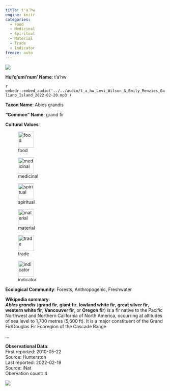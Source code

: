 ```yaml
---
title: t'a'hw
engine: knitr
categories:
  - Food
  - Medicinal
  - Spiritual
  - Material
  - Trade
  - Indicator
freeze: auto
---
```

![](https://inaturalist-open-data.s3.amazonaws.com/photos/83838154/medium.jpeg){fig-alt="t'a'hw - grand fir"}

**Hul'q'umi'num' Name**: t'a'hw

`r embedr::embed_audio('../../audio/t_a_hw_Levi_Wilson_&_Emily_Menzies_Galiano_Island_2022-02-20.mp3')`

**Taxon Name**: Abies grandis

**"Common" Name**: grand fir

**Cultural Values**:  

::: {layout-nrow=1 style="width:60%"}
![food](/files/food.svg){width=50px}

![medicinal](/files/medicinal.svg){width=50px}

![spiritual](/files/spiritual.svg){width=50px}

![material](/files/material.svg){width=50px}

![trade](/files/trade.svg){width=50px}

![indicator](/files/indicator.svg){width=50px}
:::

**Ecological Community**: Forests, Anthropogenic, Freshwater

**Wikipedia summary**:  
<i><b>Abies grandis</b></i> (<b>grand fir</b>, <b>giant fir</b>, <b>lowland white fir</b>, <b>great silver fir</b>, <b>western white fir</b>, <b>Vancouver fir</b>, or <b>Oregon fir</b>) is a fir native to the Pacific Northwest and Northern California of North America, occurring at altitudes of sea level to 1,700 metres (5,600&#160;ft). It is a major constituent of the Grand Fir/Douglas Fir Ecoregion of the Cascade Range</p>...

**Observational Data**:   
First reported: 2010-05-22  
Source: Hunterston  
Last reported: 2022-02-19  
Source: iNat  
Obervation count: 4

![](community_dist.png)
